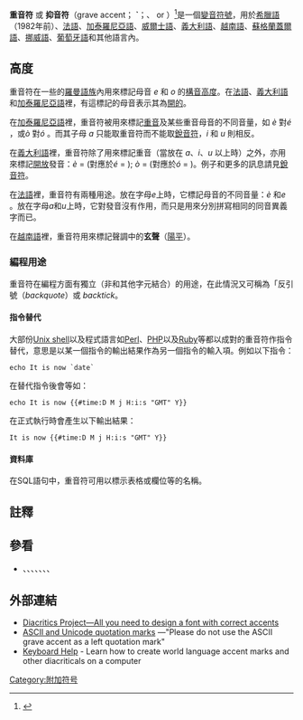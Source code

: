 {{Diacritical marks|◌̀}}
{{Letters with grave}}

'''重音符''' 或 '''抑音符'''（grave accent；  '''` '''；{{IPA|◌̀}}、{{IPAc-en|us|ɡ|r|eɪ|v}} or {{IPAc-en|uk|ɡ|r|ɑː|v}}）<ref>{{Cite web |url=http://www.oxforddictionaries.com/view/entry/m_en_gb0347890#m_en_gb0347890 |title=Oxford Dictionaries |access-date=2018-02-11 |archive-date=2011-04-20 |archive-url=https://web.archive.org/web/20110420004450/http://oxforddictionaries.com/view/entry/m_en_gb0347890#m_en_gb0347890 |dead-url=no }}</ref>是一個[[變音符號|變音符號]]，用於[[希臘語|希臘語]]（1982年前）、[[法語|法語]]、[[加泰羅尼亞語|加泰羅尼亞語]]、[[威爾士語|威爾士語]]、[[義大利語|義大利語]]、[[越南語|越南語]]、[[蘇格蘭蓋爾語|蘇格蘭蓋爾語]]、[[挪威語|挪威語]]、[[葡萄牙語|葡萄牙語]]和其他語言內。

== 高度 ==
重音符在一些的[[羅曼語族|羅曼語族]]內用來標記母音 ''e'' 和 ''o'' 的[[構音高度|構音高度]]。在[[法語|法語]]、[[義大利語|義大利語]]和[[加泰羅尼亞語|加泰羅尼亞語]]裡，有這標記的母音表示其為[[半閉母音|開的]]。

在[[加泰羅尼亞語|加泰羅尼亞語]]裡，重音符被用來標記[[重音|重音]]及某些重音母音的不同音量，如 ''è'' {{IPA|[ɛ]}}對''é'' {{IPA|[e]}}，或''ò'' {{IPA|[ɔ]}}對''ó'' {{IPA|[o]}}。而其子母 ''a'' 只能取重音符而不能取[[銳音符|銳音符]]，''i'' 和 ''u'' 則相反。

在[[義大利語|義大利語]]裡，重音符除了用來標記重音（當放在 ''a''、''i''、''u'' 以上時）之外，亦用來標記[[半開母音|開放]]發音：''è'' = {{IPA|[ɛ]}} (對應於''é'' = {{IPA|[e]}}); ''ò'' = {{IPA|[ɔ]}} (對應於''ó'' = {{IPA|[o]}})。例子和更多的訊息請見[[銳音符|銳音符]]。

在[[法語|法語]]裡，重音符有兩種用途。放在字母''e''上時，它標記母音的不同音量：''è'' {{IPA|[ɛ]}}和''e'' {{IPA|[ə]}}。放在字母''a''和''u''上時，它對發音沒有作用，而只是用來分別拼寫相同的同音異義字而已。

在[[越南語|越南語]]裡，重音符用來標記聲調中的'''玄聲'''（[[陽平|陽平]]）。

===編程用途===
重音符在編程方面有獨立（非和其他字元結合）的用途，在此情況又可稱為「反引號（''backquote''）或 ''backtick''。

==== 指令替代 ====
{{see also|{{tsl|en|command substitution|指令替代}}}}

大部份[[Unix_shell|Unix shell]]以及程式語言如[[Perl|Perl]]、[[PHP|PHP]]以及[[Ruby|Ruby]]等都以成對的重音符作指令替代，意思是以某一個指令的輸出結果作為另一個指令的輸入項。例如以下指令：

 <tt>echo It is now `date`</tt> 

在替代指令後會等如：

 <tt>echo It is now {{#time:D M j H:i:s "GMT" Y}}</tt>

在正式執行時會產生以下輸出結果：

 <tt>It is now {{#time:D M j H:i:s "GMT" Y}}</tt>

==== 資料庫 ====
在SQL語句中，重音符可用以標示表格或欄位等的名稱。

==註釋==
{{reflist}}

== 參看 ==
*{{lang|la|[[À|Àà]]}}、{{lang|la|[[È|Èè]]}}、{{lang|la|[[Ì|Ìì]]}}、{{lang|la|[[Ǹ|Ǹǹ]]}}、{{lang|la|[[Ò|Òò]]}}、{{lang|la|[[Ù|Ùù]]}}、{{lang|la|[[Ẁ|Ẁẁ]]}}、{{lang|la|[[Ỳ|Ỳỳ]]}}

== 外部連結 ==
*[http://diacritics.typo.cz Diacritics Project—All you need to design a font with correct accents] {{Wayback|url=http://diacritics.typo.cz/ |date=20181023081610 }}
*[http://www.cl.cam.ac.uk/~mgk25/ucs/quotes.html ASCII and Unicode quotation marks] {{Wayback|url=http://www.cl.cam.ac.uk/~mgk25/ucs/quotes.html |date=20210320083718 }}—"Please do not use the ASCII grave accent as a left quotation mark"
*[http://www.starr.net/is/type/kbh.html Keyboard Help] {{Wayback|url=http://www.starr.net/is/type/kbh.html |date=20090318084226 }} - Learn how to create world language accent marks and other diacriticals on a computer

[[Category:附加符号|Category:附加符号]]